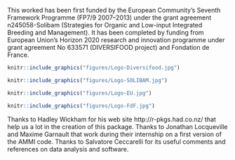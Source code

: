 
This worked has been first funded by the European Community’s Seventh Framework Programme (FP7/9 2007–2013) under the grant agreement n245058-Solibam (Strategies for Organic and Low-input Integrated Breeding and Management).
It has been completed by funding from European Union’s Horizon 2020 research and innovation programme under grant agreement No 633571 (DIVERSIFOOD project) and Fondation de France.

```r
knitr::include_graphics("figures/Logo-Diversifood.jpg")
```

```r
knitr::include_graphics("figures/Logo-SOLIBAM.jpg")
```

```r
knitr::include_graphics("figures/Logo-EU.jpg")
```

```r
knitr::include_graphics("figures/Logo-FdF.jpg")
```

Thanks to Hadley Wickham for his web site http://r-pkgs.had.co.nz/ that help us a lot in the creation of this package.
Thanks to Jonathan Locqueville and Maxime Garnault that work during their internship on a first version of the AMMI code.
Thanks to Salvatore Ceccarelli for its useful comments and references on data analysis and software.

